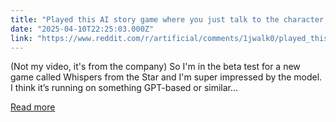 ```yaml
---
title: "Played this AI story game where you just talk to the character, kind of blew my mind"
date: "2025-04-10T22:25:03.000Z"
link: "https://www.reddit.com/r/artificial/comments/1jwalk0/played_this_ai_story_game_where_you_just_talk_to/"
---
```


(Not my video, it's from the company)
 So I'm in the beta test for a new game called Whispers from the Star and I'm super impressed by the model. I think it’s running on something GPT-based or similar...

[Read more](https://www.reddit.com/r/artificial/comments/1jwalk0/played_this_ai_story_game_where_you_just_talk_to/)
